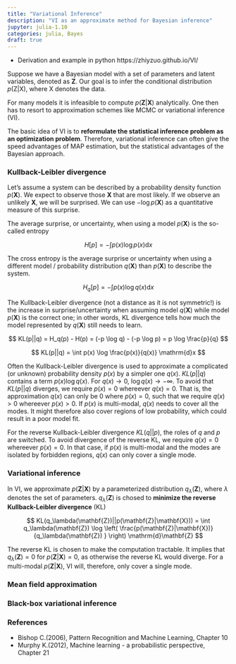 ```yaml
---
title: "Variational Inference"
description: "VI as an approximate method for Bayesian inference"
jupyter: julia-1.10
categories: julia, Bayes
draft: true
---
```


- Derivation and example in python https://zhiyzuo.github.io/VI/

Suppose we have a Bayesian model with a set of parameters and latent variables, 
denoted as $\mathbf{Z}$. Our goal is to infer the conditional distribution 
$p(\mathrm{Z}|\mathrm{X})$, where $\mathrm{X}$ denotes the data.

For many models it is infeasible to compute $p(\mathbf{Z}|\mathbf{X})$ analytically. 
One then has to resort to approximation schemes like MCMC or variational inference (VI).

The basic idea of VI is to **reformulate the statistical inference problem 
as an optimization problem**. Therefore, variational inference can often give the 
speed advantages of MAP estimation, but the statistical advantages of the Bayesian 
approach.


### Kullback-Leibler divergence

Let's assume a system can be described by a probability density function $p(\mathbf{X})$.
We expect to observe those $\mathbf{X}$ that are most likely. If we observe an unlikely $\mathbf{X}$, we will
be surprised. We can use $-\log p(\mathbf{X})$ as a quantitative measure of this surprise.

The average surprise, or uncertainty, when using a model $p(\mathbf{X})$ is the so-called entropy

$$
H[p] =  - \int p(x) \log p(x) \mathrm{d}x
$$


The cross entropy is the average surprise or uncertainty when using a different model / probability distribution $q(\mathbf{X})$ 
than $p(\mathbf{X})$ to describe the system. 

$$
H_q[p] = - \int p(x) \log q(x) \mathrm{d}x
$$

The Kullback-Leibler divergence (not a distance as it is not symmetric!)
is the increase in surprise/uncertainty when assuming model $q(\mathbf{X})$ while model 
$p(\mathbf{X})$ is the correct one; in other words, KL divergence tells how much the model 
represented by $q(\mathbf{X})$ still needs to learn.

 $$
 KL(p||q) = H_q(p) - H(p) = (-p \log q) - (-p \log p) = p \log \frac{p}{q}
 $$

 $$
 KL(p||q) = \int p(x) \log \frac{p(x)}{q(x)} \mathrm{d}x
 $$

Often the Kullback-Leibler divergence is used to approximate a complicated (or unknown) probability density
$p(x)$ by a simpler one $q(x)$. 
$KL(p||q)$ contains a term $p(x) \log q(x)$. For $q(x) \to 0$, $\log q(x) \to -\infty$. To avoid that
$KL(p||q)$ diverges, we require $p(x) = 0$ whereever $q(x) = 0$. That is, the approximation 
$q(x)$ can only be $0$ where $p(x) = 0$, such that we require $q(x)>0$ whereever $p(x) > 0$.
If $p(x)$ is multi-modal, $q(x)$ needs to cover all the modes. It might therefore also cover regions of low probability,
which could result in a poor model fit.

For the reverse Kullback-Leibler divergence $KL(q||p)$, the roles of $q$ and $p$ are switched.
To avoid divergence of the reverse KL, we require $q(x) = 0$ whereever $p(x) = 0$. In that case,
if $p(x)$ is multi-modal and the modes are isolated by forbidden regions, $q(x)$ can only cover a single mode. 


### Variational inference 

In VI, we approximate $p(\mathbf{Z}|\mathbf{X})$ by a parameterized distribution $q_\lambda(\mathbf{Z})$,
where $\lambda$ denotes the set of parameters. 
$q_\lambda(\mathbf{Z})$ is chosed to **minimize the reverse
Kullback-Leibler divergence** (KL)

$$
KL(q_\lambda(\mathbf{Z})||p(\mathbf{Z}|\mathbf{X})) = \int  q_\lambda(\mathbf{Z}) 
   \log \left( \frac{p(\mathbf{Z}|\mathbf{X})}{q_\lambda(\mathbf{Z}) } \right) \mathrm{d}\mathbf{Z}
$$

The reverse KL is chosen to make the computation tractable. It implies that 
$q_\lambda(\mathbf{Z}) = 0$ for $p(\mathbf{Z}|\mathbf{X}) = 0$, as otherwise the reverse KL
would diverge. For a multi-modal $p(\mathbf{Z}|\mathbf{X})$, VI will, therefore, only cover a single mode.




### Mean field approximation

### Black-box variational inference

### References

- Bishop C.(2006), Pattern Recognition and Machine Learning, Chapter 10
- Murphy K.(2012), Machine learning - a probabilistic perspective, Chapter 21

